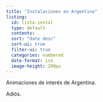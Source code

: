 ```yaml
---
title: "Instalaciones en Argentina"
listing:
  id: lista-instal
  type: default
  contents: .
  sort: "date desc"
  sort-ui: true
  filter-ui: true
  categories: numbered
  date-format: iso
  image-height: 200px
---
```


Animaciones de interés de Argentina.

::: {#lista-instal}
:::

Adiós.
